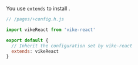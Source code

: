
You use `extends` to install <Link href="/vike-packages" noBreadcrumb />.

```js
// /pages/+config.h.js

import vikeReact from 'vike-react'

export default {
  // Inherit the configuration set by vike-react
  extends: vikeReact
}
```
